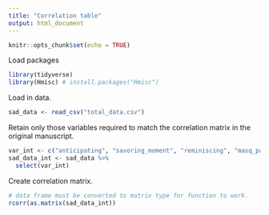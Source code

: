 ```yaml
---
title: "Correlation table"
output: html_document
---
```


```r
knitr::opts_chunk$set(echo = TRUE)
```

Load packages
```r
library(tidyverse)
library(Hmisc) # install.packages("Hmisc")
```

Load in data.

```r
sad_data <- read_csv("total_data.csv")
```

Retain only those variables required to match the correlation matrix in the original manuscript.

```r
var_int <- c("anticipating", "savoring_moment", "reminiscing", "masq_pa", "masq_na", "masq_aa", "phq_total", "pswq_total")
sad_data_int <- sad_data %>% 
  select(var_int)
```

Create correlation matrix.

```r
# data frame must be converted to matrix type for function to work.
rcorr(as.matrix(sad_data_int))
```

